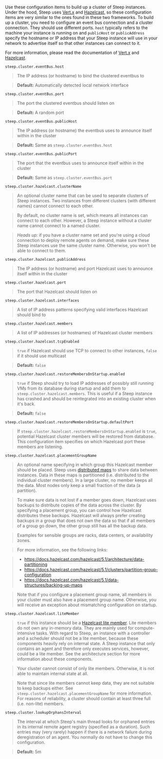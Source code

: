 
Use these configuration items to build up a cluster of Steep instances. Under
the hood, Steep uses [Vert.x](https://vertx.io/) and [Hazelcast](https://hazelcast.com/),
so these configuration items are very similar to the ones found in these two
frameworks. To build up a cluster, you need to configure an event bus connection
and a cluster connection. They should use different ports. `host` typically
refers to the machine your instance is running on and `publicHost` or
`publicAddress` specify the hostname or IP address that your Steep instance will
use in your network to advertise itself so that other instances can connect to
it.

For more information, please read the documentation of [Vert.x](https://vertx.io/)
and [Hazelcast](https://hazelcast.com/).

`steep.cluster.eventBus.host`

> The IP address (or hostname) to bind the clustered eventbus to

> **Default:** Automatically detected local network interface

`steep.cluster.eventBus.port`

> The port the clustered eventbus should listen on

> **Default:** A random port

`steep.cluster.eventBus.publicHost`

> The IP address (or hostname) the eventbus uses to announce itself within in the cluster

> **Default:** Same as `steep.cluster.eventBus.host`

`steep.cluster.eventBus.publicPort`

> The port that the eventbus uses to announce itself within in the cluster

> **Default:** Same as `steep.cluster.eventBus.port`

`steep.cluster.hazelcast.clusterName`

> An optional cluster name that can be used to separate clusters of Steep instances. Two instances from different clusters (with different names) cannot connect to each other.

> By default, no cluster name is set, which means all instances can connect to each other. However, a Steep instance without a cluster name cannot connect to a named cluster.

> *Heads up:* if you have a cluster name set and you're using a <DocsLink href="#cloud-connection">cloud connection</DocsLink> to deploy remote agents on demand, make sure these Steep instances use the same cluster name. Otherwise, you won't be able to connect to them.

`steep.cluster.hazelcast.publicAddress`

> The IP address (or hostname) and port Hazelcast uses to announce itself within in the cluster

`steep.cluster.hazelcast.port`

> The port that Hazelcast should listen on

`steep.cluster.hazelcast.interfaces`

> A list of IP address patterns specifying valid interfaces Hazelcast should bind to

`steep.cluster.hazelcast.members`

> A list of IP addresses (or hostnames) of Hazelcast cluster members

`steep.cluster.hazelcast.tcpEnabled`

> `true` if Hazelcast should use TCP to connect to other instances, `false` if it should use multicast

> **Default:** `false`

`steep.cluster.hazelcast.restoreMembersOnStartup.enabled`

> `true` if Steep should try to load IP addresses of possibly still running VMs from its database during startup and add them to `steep.cluster.hazelcast.members`. This is useful if a Steep instance has crashed and should be reintegrated into an existing cluster when it's back.

> **Default:** `false`

`steep.cluster.hazelcast.restoreMembersOnStartup.defaultPort`

> If `steep.cluster.hazelcast.restoreMembersOnStartup.enabled` is `true`, potential Hazelcast cluster members will be restored from database. This configuration item specifies on which Hazelcast port these members are listening.

`steep.cluster.hazelcast.placementGroupName`

> An optional name specifying in which group this Hazelcast member should be placed. Steep uses [distributed maps](https://docs.hazelcast.com/hazelcast/5.1/data-structures/map) to share data between instances. Data in these maps is partitioned (i.e. distributed to the individual cluster members). In a large cluster, no member keeps all the data. Most nodes only keep a small fraction of the data (a partition).

> To make sure data is not lost if a member goes down, Hazelcast uses backups to distribute copies of the data across the cluster. By specifying a placement group, you can control how Hazelcast distributes these backups. Hazelcast will always prefer creating backups in a group that does not own the data so that if all members of a group go down, the other group still has all the backup data.

> Examples for sensible groups are racks, data centers, or availability zones.

> For more information, see the following links:

> * https://docs.hazelcast.com/hazelcast/5.1/architecture/data-partitioning
> * https://docs.hazelcast.com/hazelcast/5.1/clusters/partition-group-configuration
> * https://docs.hazelcast.com/hazelcast/5.1/data-structures/backing-up-maps

> Note that if you configure a placement group name, all members in your cluster must also have a placement group name. Otherwise, you will receive an exception about mismatching configuration on startup.

`steep.cluster.hazelcast.liteMember`

> `true` if this instance should be a [Hazelcast lite member](https://docs.hazelcast.com/hazelcast/5.1/maintain-cluster/lite-members). Lite members do not own any in-memory data. They are mainly used for compute-intensive tasks. With regard to Steep, an instance with a controller and a scheduler should not be a lite member, because these components heavily rely on internal state. A Steep instance that only contains an agent and therefore only executes services, however, could be a lite member. See the <DocsLink href="#software-architecture">architecture section</DocsLink> for more information about these components.

> Your cluster cannot consist of only lite members. Otherwise, it is not able to maintain internal state at all.

> Note that since lite members cannot keep data, they are not suitable to keep backups either. See `steep.cluster.hazelcast.placementGroupName` for more information. For reasons of reliability, a cluster should contain at least three full (i.e. non-lite) members.

`steep.cluster.lookupOrphansInterval`

> The interval at which Steep's main thread looks for orphaned entries in its internal remote agent registry (specified as a <DocsLink href="#durations">duration</DocsLink>). Such entries may (very rarely) happen if there is a network failure during deregistration of an agent. You normally do not have to change this configuration.

> **Default:** 5m
